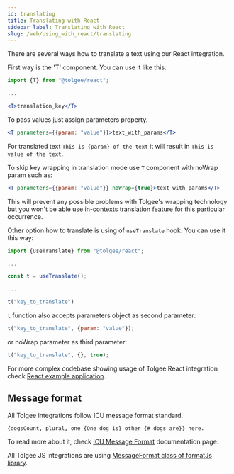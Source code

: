 ```yaml
---
id: translating
title: Translating with React
sidebar_label: Translating with React
slug: /web/using_with_react/translating
---
```


There are several ways how to translate a text using our React integration.

First way is the 'T' component. You can use it like this:

```jsx
import {T} from "@tolgee/react";

...

<T>translation_key</T>
```

To pass values just assign parameters property.

```jsx
<T parameters={{param: "value"}}>text_with_params</T>
```

For translated text `This is {param} of the text` it will result in `This is value of the text`.

To skip key wrapping in translation mode use `T` component with noWrap param such as:

```jsx
<T parameters={{param: "value"}} noWrap={true}>text_with_params</T>
```

This will prevent any possible problems with Tolgee's wrapping technology but you won't be able use in-contexts
translation feature for this particular occurrence.

Other option how to translate is using of `useTranslate` hook. You can use it this way:

```javascript
import {useTranslate} from "@tolgee/react";

...

const t = useTranslate();

...

t("key_to_translate")
```

`t` function also accepts parameters object as second parameter:

```javascript
t("key_to_translate", {param: "value"});
```
or noWrap parameter as third parameter:
```javascript
t("key_to_translate", {}, true);
```

For more complex codebase showing usage of Tolgee React integration check
[React example application](https://github.com/tolgee/react-sampleapp).

## Message format
All Tolgee integrations follow ICU message format standard.

```{dogsCount, plural, one {One dog is} other {# dogs are}} here.```

To read more about it, check
[ICU Message Format](/docs/icu_message_format) documentation page.

All Tolgee JS integrations are using [MessageFormat class of formatJs library](https://formatjs.io/docs/intl-messageformat/).